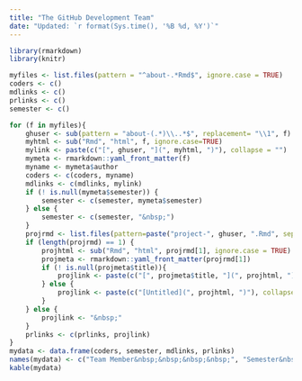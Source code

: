 ```yaml
---
title: "The GitHub Development Team"
date: "Updated: `r format(Sys.time(), '%B %d, %Y')`"
---
```


```r
library(rmarkdown)
library(knitr)

myfiles <- list.files(pattern = "^about-.*Rmd$", ignore.case = TRUE)
coders <- c()
mdlinks <- c()
prlinks <- c()
semester <- c()

for (f in myfiles){
    ghuser <- sub(pattern = "about-(.*)\\..*$", replacement= "\\1", f)
    myhtml <- sub("Rmd", "html", f, ignore.case=TRUE)
    mylink <- paste(c("[", ghuser, "](", myhtml, ")"), collapse = "")
    mymeta <- rmarkdown::yaml_front_matter(f)
    myname <- mymeta$author
    coders <- c(coders, myname)
    mdlinks <- c(mdlinks, mylink)
    if (! is.null(mymeta$semester)) {
        semester <- c(semester, mymeta$semester)
    } else {
        semester <- c(semester, "&nbsp;")
    }
    projrmd <- list.files(pattern=paste("project-", ghuser, ".Rmd", sep=""), ignore.case = TRUE)
    if (length(projrmd) == 1) {
        projhtml <- sub("Rmd", "html", projrmd[1], ignore.case = TRUE)
        projmeta <- rmarkdown::yaml_front_matter(projrmd[1])
        if (! is.null(projmeta$title)){
            projlink <- paste(c("[", projmeta$title, "](", projhtml, ")"), collapse = "")
        } else {
            projlink <- paste(c("[Untitled](", projhtml, ")"), collapse = "")
        }
    } else {
        projlink <- "&nbsp;"
    }
    prlinks <- c(prlinks, projlink)
}
mydata <- data.frame(coders, semester, mdlinks, prlinks)
names(mydata) <- c("Team Member&nbsp;&nbsp;&nbsp;&nbsp;", "Semester&nbsp;&nbsp;&nbsp;&nbsp;", "About Page", "Project")
kable(mydata)
```
